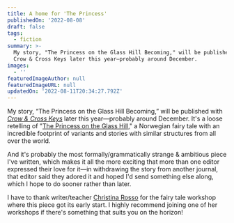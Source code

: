 ```yaml
---
title: A home for 'The Princess'
publishedOn: '2022-08-08'
draft: false
tags:
  - fiction
summary: >-
  My story, "The Princess on the Glass Hill Becoming," will be published with
  Crow & Cross Keys later this year—probably around December.
images:
  - ''
featuredImageAuthor: null
featuredImageURL: null
updatedOn: '2022-08-11T20:34:27.792Z'
---
```


My story, &ldquo;The Princess on the Glass Hill Becoming,&rdquo; will be published with [_Crow & Cross
Keys_](https://crowcrosskeys.com/) later this year—probably around December. It's a loose retelling of "[The Princess on
the Glass Hill](https://www.sacred-texts.com/neu/lfb/bl/blfb34.htm)," a Norwegian fairy tale with an incredible
footprint of variants and stories with similar structures from all over the world.

And it's probably the most formally/grammatically strange &amp; ambitious piece I've written, which makes it all the
more exciting that more than one editor expressed their love for it&mdash;in withdrawing the story from another journal,
that editor said they adored it and hoped I'd send something else along, which I hope to do sooner rather than later.

I have to thank writer/teacher [Christina Rosso](https://christina-rosso.com/events/) for the fairy tale workshop where
this piece got its early start. I highly recommend joining one of her workshops if there's something that suits you on
the horizon!
